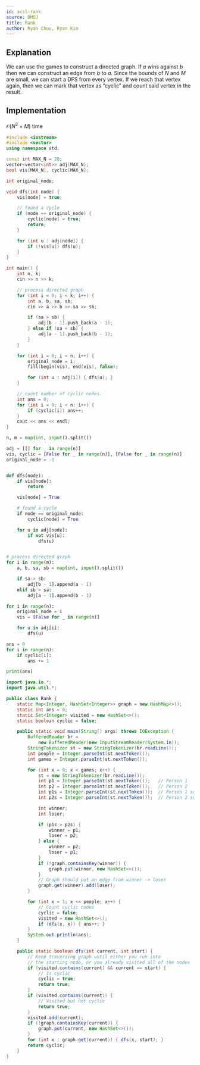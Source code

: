 ```yaml
---
id: acsl-rank
source: DMOJ
title: Rank
author: Ryan Chou, Ryan Kim
---
```


## Explanation
We can use the games to construct a directed graph. If $a$ wins against $b$ then we can construct an edge from $b$ to $a$. Since the bounds of $N$ and $M$ are small, we can start a DFS from every vertex. If we reach that vertex again, then we can mark that vertex as “cyclic” and count said vertex in the result.

## Implementation
$\mathcal{O}(N^2 + M)$ time

<LanguageSection>
<CPPSection>

```cpp
#include <iostream>
#include <vector>
using namespace std;

const int MAX_N = 20;
vector<vector<int>> adj(MAX_N);
bool vis[MAX_N], cyclic[MAX_N];

int original_node;

void dfs(int node) {
	vis[node] = true;

	// found a cycle
	if (node == original_node) {
		cyclic[node] = true;
		return;
	}

	for (int u : adj[node]) {
		if (!vis[u]) dfs(u);
	}
}

int main() {
	int n, k;
	cin >> n >> k;

	// process directed graph
	for (int i = 0; i < k; i++) {
		int a, b, sa, sb;
		cin >> a >> b >> sa >> sb;

		if (sa > sb) {
			adj[b - 1].push_back(a - 1);
		} else if (sa < sb) {
			adj[a - 1].push_back(b - 1);
		}
	}

	for (int i = 0; i < n; i++) {
		original_node = i;
		fill(begin(vis), end(vis), false);

		for (int u : adj[i]) { dfs(u); }
	}

	// count number of cyclic nodes.
	int ans = 0;
	for (int i = 0; i < n; i++) {
		if (cyclic[i]) ans++;
	}
	cout << ans << endl;
}
```
</CPPSection>

<PySection>

```py
n, m = map(int, input().split())

adj = [[] for _ in range(n)]
vis, cyclic = [False for _ in range(n)], [False for _ in range(n)]
original_node = -1


def dfs(node):
	if vis[node]:
		return

	vis[node] = True

	# found a cycle
	if node == original_node:
		cyclic[node] = True

	for u in adj[node]:
		if not vis[u]:
			dfs(u)


# process directed graph
for i in range(m):
	a, b, sa, sb = map(int, input().split())

	if sa > sb:
		adj[b - 1].append(a - 1)
	elif sb > sa:
		adj[a - 1].append(b - 1)

for i in range(n):
	original_node = i
	vis = [False for _ in range(n)]

	for u in adj[i]:
		dfs(u)

ans = 0
for i in range(n):
	if cyclic[i]:
		ans += 1

print(ans)
```
</PySection>

<JavaSection>

```java
import java.io.*;
import java.util.*;

public class Rank {
	static Map<Integer, HashSet<Integer>> graph = new HashMap<>();
	static int ans = 0;
	static Set<Integer> visited = new HashSet<>();
	static boolean cyclic = false;

	public static void main(String[] args) throws IOException {
		BufferedReader br =
		    new BufferedReader(new InputStreamReader(System.in));
		StringTokenizer st = new StringTokenizer(br.readLine());
		int people = Integer.parseInt(st.nextToken());
		int games = Integer.parseInt(st.nextToken());

		for (int x = 0; x < games; x++) {
			st = new StringTokenizer(br.readLine());
			int p1 = Integer.parseInt(st.nextToken());   // Person 1
			int p2 = Integer.parseInt(st.nextToken());   // Person 2
			int p1s = Integer.parseInt(st.nextToken());  // Person 1 score
			int p2s = Integer.parseInt(st.nextToken());  // Person 2 score

			int winner;
			int loser;

			if (p1s > p2s) {
				winner = p1;
				loser = p2;
			} else {
				winner = p2;
				loser = p1;
			}
			if (!graph.containsKey(winner)) {
				graph.put(winner, new HashSet<>());
			}
			// Graph should put an edge from winner -> loser
			graph.get(winner).add(loser);
		}

		for (int x = 1; x <= people; x++) {
			// Count cyclic nodes
			cyclic = false;
			visited = new HashSet<>();
			if (dfs(x, x)) { ans++; }
		}
		System.out.println(ans);
	}

	public static boolean dfs(int current, int start) {
		// Keep traversing graph until either you run into
		// the starting node, or you already visited all of the nodes
		if (visited.contains(current) && current == start) {
			// Is cyclic
			cyclic = true;
			return true;
		}
		if (visited.contains(current)) {
			// Visited but not cyclic
			return true;
		}
		visited.add(current);
		if (!graph.containsKey(current)) {
			graph.put(current, new HashSet<>());
		}
		for (int x : graph.get(current)) { dfs(x, start); }
		return cyclic;
	}
}
```
</JavaSection>
</LanguageSection>
